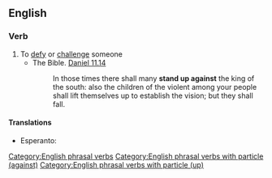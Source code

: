 ==English==

===Verb===
{{en-verb|head=[[stand]] [[up]] [[against]]|stands up against|standing up against|stood up against|stood up against}}

# To [[defy]] or [[challenge]] someone
#* The Bible. [http://en.wikisource.org/wiki/Bible_%28World_English%29/Daniel#Chapter_11  Daniel 11.14]
#*: In those times there shall many '''stand up against''' the king of the south: also the children of the violent among your people shall lift themselves up to establish the vision; but they shall fall.

====Translations====
{{trans-top|defy or challenge}}
* Esperanto: {{t-|eo|kontraŭstari}}
{{trans-mid}}
{{trans-bottom}}

[[Category:English phrasal verbs]]
[[Category:English phrasal verbs with particle (against)]]
[[Category:English phrasal verbs with particle (up)]]